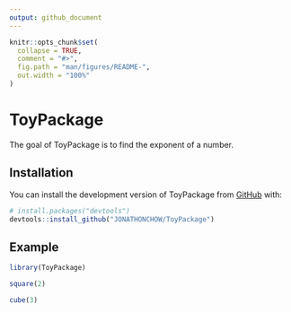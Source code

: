 ```yaml
---
output: github_document
---
```


<!-- README.md is generated from README.Rmd. Please edit that file -->

```r
knitr::opts_chunk$set(
  collapse = TRUE,
  comment = "#>",
  fig.path = "man/figures/README-",
  out.width = "100%"
)
```

# ToyPackage

<!-- badges: start -->
<!-- badges: end -->

The goal of ToyPackage is to find the exponent of a number.

## Installation

You can install the development version of ToyPackage from [GitHub](https://github.com/) with:

``` r
# install.packages("devtools")
devtools::install_github("JONATHONCHOW/ToyPackage")
```

## Example

```r
library(ToyPackage)

square(2)

cube(3)
```
